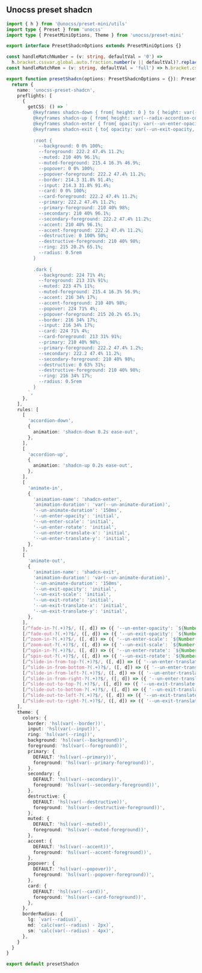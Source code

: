 ## Unocss preset shadcn

```ts
import { h } from '@unocss/preset-mini/utils'
import type { Preset } from 'unocss'
import type { PresetMiniOptions, Theme } from 'unocss/preset-mini'

export interface PresetShadcnOptions extends PresetMiniOptions {}

const handleMatchNumber = (v: string, defaultVal = '0') =>
  h.bracket.cssvar.global.auto.fraction.number(v || defaultVal)?.replace('%', '')
const handleMatchRem = (v: string, defaultVal = 'full') => h.bracket.cssvar.global.auto.fraction.rem(v || defaultVal)

export function presetShadcn(options: PresetShadcnOptions = {}): Preset<Theme> {
  return {
    name: 'unocss-preset-shadcn',
    preflights: [
      {
        getCSS: () => `
          @keyframes shadcn-down { from{ height: 0 } to { height: var(--radix-accordion-content-height)} }
          @keyframes shadcn-up { from{ height: var(--radix-accordion-content-height)} to { height: 0 } }
          @keyframes shadcn-enter { from{ opacity: var(--un-enter-opacity, 1); transform: translate3d(var(--un-enter-translate-x, 0), var(--un-enter-translate-y, 0), 0) scale3d(var(--un-enter-scale, 1), var(--un-enter-scale, 1), var(--un-enter-scale, 1)) rotate(var(--un-enter-rotate, 0)) } }
          @keyframes shadcn-exit { to{ opacity: var(--un-exit-opacity, 1); transform: translate3d(var(--un-exit-translate-x, 0), var(--un-exit-translate-y, 0), 0) scale3d(var(--un-exit-scale, 1), var(--un-exit-scale, 1), var(--un-exit-scale, 1)) rotate(var(--un-exit-rotate, 0)) } }
        
          :root {
            --background: 0 0% 100%;
            --foreground: 222.2 47.4% 11.2%;
            --muted: 210 40% 96.1%;
            --muted-foreground: 215.4 16.3% 46.9%;
            --popover: 0 0% 100%;
            --popover-foreground: 222.2 47.4% 11.2%;
            --border: 214.3 31.8% 91.4%;
            --input: 214.3 31.8% 91.4%;
            --card: 0 0% 100%;
            --card-foreground: 222.2 47.4% 11.2%;
            --primary: 222.2 47.4% 11.2%;
            --primary-foreground: 210 40% 98%;
            --secondary: 210 40% 96.1%;
            --secondary-foreground: 222.2 47.4% 11.2%;
            --accent: 210 40% 96.1%;
            --accent-foreground: 222.2 47.4% 11.2%;
            --destructive: 0 100% 50%;
            --destructive-foreground: 210 40% 98%;
            --ring: 215 20.2% 65.1%;
            --radius: 0.5rem
          }
          
          .dark {
            --background: 224 71% 4%;
            --foreground: 213 31% 91%;
            --muted: 223 47% 11%;
            --muted-foreground: 215.4 16.3% 56.9%;
            --accent: 216 34% 17%;
            --accent-foreground: 210 40% 98%;
            --popover: 224 71% 4%;
            --popover-foreground: 215 20.2% 65.1%;
            --border: 216 34% 17%;
            --input: 216 34% 17%;
            --card: 224 71% 4%;
            --card-foreground: 213 31% 91%;
            --primary: 210 40% 98%;
            --primary-foreground: 222.2 47.4% 1.2%;
            --secondary: 222.2 47.4% 11.2%;
            --secondary-foreground: 210 40% 98%;
            --destructive: 0 63% 31%;
            --destructive-foreground: 210 40% 98%;
            --ring: 216 34% 17%;
            --radius: 0.5rem
          }
        `,
      },
    ],
    rules: [
      [
        'accordion-down',
        {
          animation: 'shadcn-down 0.2s ease-out',
        },
      ],
      [
        'accordion-up',
        {
          animation: 'shadcn-up 0.2s ease-out',
        },
      ],
      [
        'animate-in',
        {
          'animation-name': 'shadcn-enter',
          'animation-duration': 'var(--un-animate-duration)',
          '--un-animate-duration': '150ms',
          '--un-enter-opacity': 'initial',
          '--un-enter-scale': 'initial',
          '--un-enter-rotate': 'initial',
          '--un-enter-translate-x': 'initial',
          '--un-enter-translate-y': 'initial',
        },
      ],
      [
        'animate-out',
        {
          'animation-name': 'shadcn-exit',
          'animation-duration': 'var(--un-animate-duration)',
          '--un-animate-duration': '150ms',
          '--un-exit-opacity': 'initial',
          '--un-exit-scale': 'initial',
          '--un-exit-rotate': 'initial',
          '--un-exit-translate-x': 'initial',
          '--un-exit-translate-y': 'initial',
        },
      ],
      [/^fade-in-?(.+)?$/, ([, d]) => ({ '--un-enter-opacity': `${Number(handleMatchNumber(d) || 0) / 100}` })],
      [/^fade-out-?(.+)?$/, ([, d]) => ({ '--un-exit-opacity': `${Number(handleMatchNumber(d) || 0) / 100}` })],
      [/^zoom-in-?(.+)?$/, ([, d]) => ({ '--un-enter-scale': `${Number(handleMatchNumber(d) || 0) / 100}` })],
      [/^zoom-out-?(.+)?$/, ([, d]) => ({ '--un-exit-scale': `${Number(handleMatchNumber(d) || 0) / 100}` })],
      [/^spin-in-?(.+)?$/, ([, d]) => ({ '--un-enter-rotate': `${Number(handleMatchNumber(d) || 0)}deg` })],
      [/^spin-out-?(.+)?$/, ([, d]) => ({ '--un-exit-rotate': `${Number(handleMatchNumber(d) || 0)}deg` })],
      [/^slide-in-from-top-?(.+)?$/, ([, d]) => ({ '--un-enter-translate-y': `-${handleMatchRem(d)}` })],
      [/^slide-in-from-bottom-?(.+)?$/, ([, d]) => ({ '--un-enter-translate-y': handleMatchRem(d) })],
      [/^slide-in-from-left-?(.+)?$/, ([, d]) => ({ '--un-enter-translate-x': `-${handleMatchRem(d)}` })],
      [/^slide-in-from-right-?(.+)?$/, ([, d]) => ({ '--un-enter-translate-x': handleMatchRem(d) })],
      [/^slide-out-to-top-?(.+)?$/, ([, d]) => ({ '--un-exit-translate-y': `-${handleMatchRem(d)}` })],
      [/^slide-out-to-bottom-?(.+)?$/, ([, d]) => ({ '--un-exit-translate-y': handleMatchRem(d) })],
      [/^slide-out-to-left-?(.+)?$/, ([, d]) => ({ '--un-exit-translate-x': `-${handleMatchRem(d)}` })],
      [/^slide-out-to-right-?(.+)?$/, ([, d]) => ({ '--un-exit-translate-x': handleMatchRem(d) })],
    ],
    theme: {
      colors: {
        border: 'hsl(var(--border))',
        input: 'hsl(var(--input))',
        ring: 'hsl(var(--ring))',
        background: 'hsl(var(--background))',
        foreground: 'hsl(var(--foreground))',
        primary: {
          DEFAULT: 'hsl(var(--primary))',
          foreground: 'hsl(var(--primary-foreground))',
        },
        secondary: {
          DEFAULT: 'hsl(var(--secondary))',
          foreground: 'hsl(var(--secondary-foreground))',
        },
        destructive: {
          DEFAULT: 'hsl(var(--destructive))',
          foreground: 'hsl(var(--destructive-foreground))',
        },
        muted: {
          DEFAULT: 'hsl(var(--muted))',
          foreground: 'hsl(var(--muted-foreground))',
        },
        accent: {
          DEFAULT: 'hsl(var(--accent))',
          foreground: 'hsl(var(--accent-foreground))',
        },
        popover: {
          DEFAULT: 'hsl(var(--popover))',
          foreground: 'hsl(var(--popover-foreground))',
        },
        card: {
          DEFAULT: 'hsl(var(--card))',
          foreground: 'hsl(var(--card-foreground))',
        },
      },
      borderRadius: {
        lg: `var(--radius)`,
        md: `calc(var(--radius) - 2px)`,
        sm: 'calc(var(--radius) - 4px)',
      },
    }
  }
}

export default presetShadcn

```
